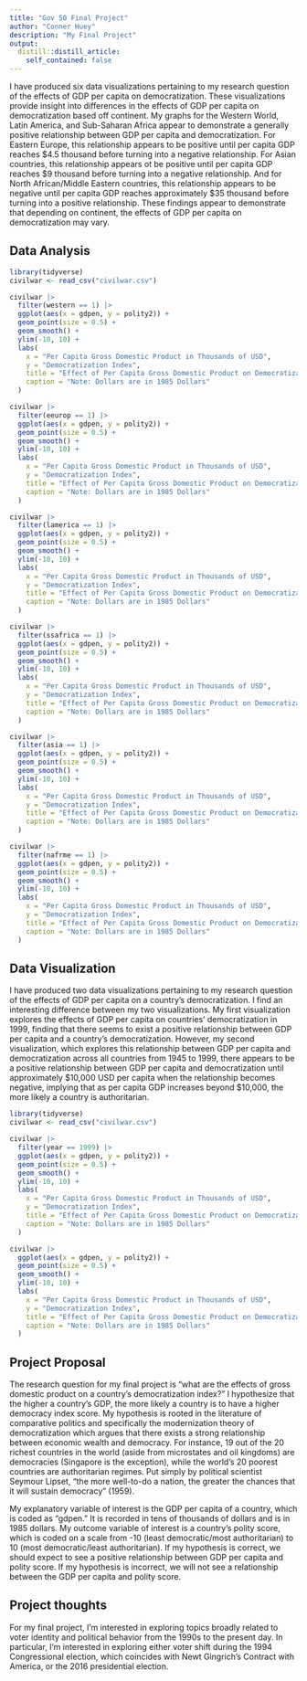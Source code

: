 ```yaml
---
title: "Gov 50 Final Project"
author: "Conner Huey"
description: "My Final Project"
output:
  distill::distill_article:
    self_contained: false
---
```


I have produced six data visualizations pertaining to my research question of the effects of GDP per capita on democratization. These visualizations provide insight into differences in the effects of GDP per capita on democratization based off continent. My graphs for the Western World, Latin America, and Sub-Saharan Africa appear to demonstrate a generally positive relationship between GDP per capita and democratization. For Eastern Europe, this relationship appears to be positive until per capita GDP reaches $4.5 thousand before turning into a negative relationship. For Asian countries, this relationship appears ot be positive until per capita GDP reaches $9 thousand before turning into a negative relationship. And for North African/Middle Eastern countries, this relationship appears to be negative until per capita GDP reaches approximately $35 thousand before turning into a positive relationship. These findings appear to demonstrate that depending on continent, the effects of GDP per capita on democratization may vary.

## Data Analysis
```r
library(tidyverse)
civilwar <- read_csv("civilwar.csv")

civilwar |>
  filter(western == 1) |>
  ggplot(aes(x = gdpen, y = polity2)) +
  geom_point(size = 0.5) +
  geom_smooth() +
  ylim(-10, 10) +
  labs(
    x = "Per Capita Gross Domestic Product in Thousands of USD",
    y = "Democratization Index",
    title = "Effect of Per Capita Gross Domestic Product on Democratization in Western \n\ Countries and Japan",
    caption = "Note: Dollars are in 1985 Dollars"
  )

civilwar |>
  filter(eeurop == 1) |>
  ggplot(aes(x = gdpen, y = polity2)) +
  geom_point(size = 0.5) +
  geom_smooth() +
  ylim(-10, 10) +
  labs(
    x = "Per Capita Gross Domestic Product in Thousands of USD",
    y = "Democratization Index",
    title = "Effect of Per Capita Gross Domestic Product on Democratization in Eastern Europe",
    caption = "Note: Dollars are in 1985 Dollars"
  )

civilwar |>
  filter(lamerica == 1) |>
  ggplot(aes(x = gdpen, y = polity2)) +
  geom_point(size = 0.5) +
  geom_smooth() +
  ylim(-10, 10) +
  labs(
    x = "Per Capita Gross Domestic Product in Thousands of USD",
    y = "Democratization Index",
    title = "Effect of Per Capita Gross Domestic Product on Democratization in Latin America",
    caption = "Note: Dollars are in 1985 Dollars"
  )

civilwar |>
  filter(ssafrica == 1) |>
  ggplot(aes(x = gdpen, y = polity2)) +
  geom_point(size = 0.5) +
  geom_smooth() +
  ylim(-10, 10) +
  labs(
    x = "Per Capita Gross Domestic Product in Thousands of USD",
    y = "Democratization Index",
    title = "Effect of Per Capita Gross Domestic Product on Democratization in \n\ Sub-Saharan Africa",
    caption = "Note: Dollars are in 1985 Dollars"
  )

civilwar |>
  filter(asia == 1) |>
  ggplot(aes(x = gdpen, y = polity2)) +
  geom_point(size = 0.5) +
  geom_smooth() +
  ylim(-10, 10) +
  labs(
    x = "Per Capita Gross Domestic Product in Thousands of USD",
    y = "Democratization Index",
    title = "Effect of Per Capita Gross Domestic Product on Democratization in Asia",
    caption = "Note: Dollars are in 1985 Dollars"
  )

civilwar |>
  filter(nafrme == 1) |>
  ggplot(aes(x = gdpen, y = polity2)) +
  geom_point(size = 0.5) +
  geom_smooth() +
  ylim(-10, 10) +
  labs(
    x = "Per Capita Gross Domestic Product in Thousands of USD",
    y = "Democratization Index",
    title = "Effect of Per Capita Gross Domestic Product on Democratization in \n\ North Africa/Middle East",
    caption = "Note: Dollars are in 1985 Dollars"
  )
```


## Data Visualization

I have produced two data visualizations pertaining to my research question of the effects of GDP per capita on a country's democratization. I find an interesting difference between my two visualizations. My first visualization explores the effects of GDP per capita on countries' democratization in 1999, finding that there seems to exist a positive relationship between GDP per capita and a country's democratization. However, my second visualization, which explores this relationship between GDP per capita and democratization across all countries from 1945 to 1999, there appears to be a positive relationship between GDP per capita and democratization until approximately $10,000 USD per capita when the relationship becomes negative, implying that as per capita GDP increases beyond $10,000, the more likely a country is authoritarian.

```r
library(tidyverse)
civilwar <- read_csv("civilwar.csv")

civilwar |>
  filter(year == 1999) |>
  ggplot(aes(x = gdpen, y = polity2)) +
  geom_point(size = 0.5) +
  geom_smooth() +
  ylim(-10, 10) +
  labs(
    x = "Per Capita Gross Domestic Product in Thousands of USD",
    y = "Democratization Index",
    title = "Effect of Per Capita Gross Domestic Product on Democratization in 1999",
    caption = "Note: Dollars are in 1985 Dollars"
  )
```
```r
civilwar |>
  ggplot(aes(x = gdpen, y = polity2)) +
  geom_point(size = 0.5) +
  geom_smooth() +
  ylim(-10, 10) +
  labs(
    x = "Per Capita Gross Domestic Product in Thousands of USD",
    y = "Democratization Index",
    title = "Effect of Per Capita Gross Domestic Product on Democratization",
    caption = "Note: Dollars are in 1985 Dollars"
  )
```

## Project Proposal

The research question for my final project is "what are the effects of gross domestic product on a country's democratization index?" I hypothesize that the higher a country's GDP, the more likely a country is to have a higher democracy index score. My hypothesis is rooted in the literature of comparative politics and specifically the modernization theory of democratization which argues that there exists a strong relationship between economic wealth and democracy. For instance, 19 out of the 20 richest countries in the world (aside from microstates and oil kingdoms) are democracies (Singapore is the exception), while the world's 20 poorest countries are authoritarian regimes. Put simply by political scientist Seymour Lipset, "the more well-to-do a nation, the greater the chances that it will sustain democracy" (1959). 

My explanatory variable of interest is the GDP per capita of a country, which is coded as "gdpen." It is recorded in tens of thousands of dollars and is in 1985 dollars. My outcome variable of interest is a country's polity score, which is coded on a scale from -10 (least democratic/most authoritarian) to 10 (most democratic/least authoritarian). If my hypothesis is correct, we should expect to see a positive relationship between GDP per capita and polity score. If my hypothesis is incorrect, we will not see a relationship between the GDP per capita and polity score.


## Project thoughts

For my final project, I'm interested in exploring topics broadly related to voter identity and political behavior from the 1990s to the present day. In particular, I'm interested in exploring either voter shift during the 1994 Congressional election, which coincides with Newt Gingrich's Contract with America, or the 2016 presidential election.